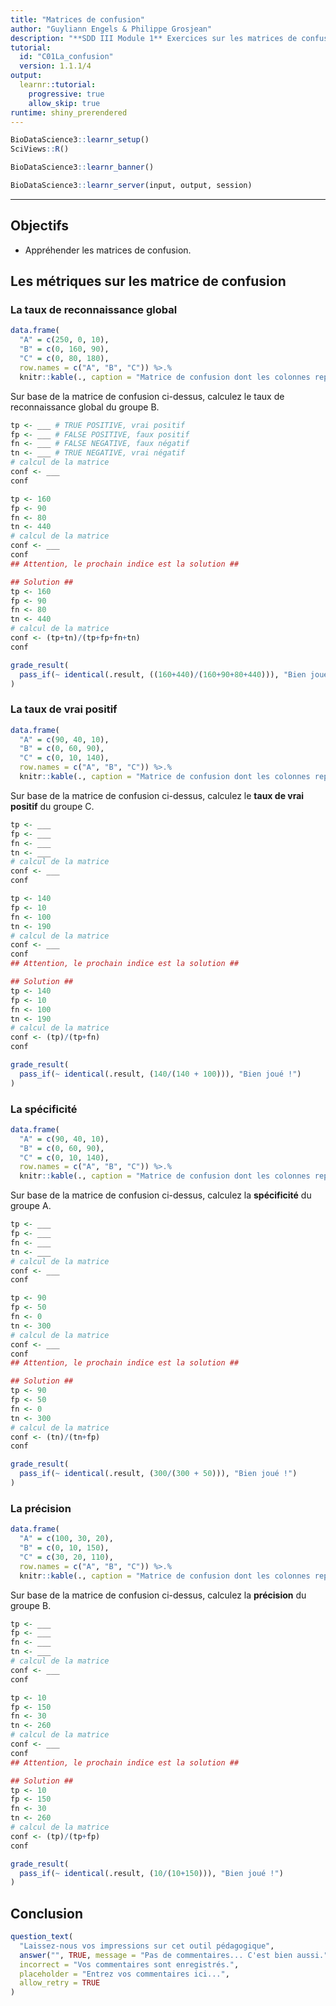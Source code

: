 ```yaml
---
title: "Matrices de confusion"
author: "Guyliann Engels & Philippe Grosjean"
description: "**SDD III Module 1** Exercices sur les matrices de confusion."
tutorial:
  id: "C01La_confusion"
  version: 1.1.1/4
output:
  learnr::tutorial:
    progressive: true
    allow_skip: true
runtime: shiny_prerendered
---
```


```r
BioDataScience3::learnr_setup()
SciViews::R()
```

```r
BioDataScience3::learnr_banner()
```

```r
BioDataScience3::learnr_server(input, output, session)
```

----

## Objectifs

- Appréhender les matrices de confusion.

## Les métriques sur les matrice de confusion

### La taux de reconnaissance global

```r
data.frame(
  "A" = c(250, 0, 10), 
  "B" = c(0, 160, 90), 
  "C" = c(0, 80, 180),  
  row.names = c("A", "B", "C")) %>.%
  knitr::kable(., caption = "Matrice de confusion dont les colonnes représentent la classification par ordinateur et les lignes la classification manuelle.")
```

Sur base de la matrice de confusion ci-dessus, calculez le taux de reconnaissance global du groupe B.

```r
tp <- ___ # TRUE POSITIVE, vrai positif
fp <- ___ # FALSE POSITIVE, faux positif
fn <- ___ # FALSE NEGATIVE, faux négatif
tn <- ___ # TRUE NEGATIVE, vrai négatif
# calcul de la matrice
conf <- ___
conf
```

```r
tp <- 160
fp <- 90
fn <- 80
tn <- 440
# calcul de la matrice
conf <- ___
conf
## Attention, le prochain indice est la solution ##
```

```r
## Solution ##
tp <- 160
fp <- 90
fn <- 80
tn <- 440
# calcul de la matrice
conf <- (tp+tn)/(tp+fp+fn+tn)
conf
```

```r
grade_result(
  pass_if(~ identical(.result, ((160+440)/(160+90+80+440))), "Bien joué !")
)
```

### La taux de vrai positif

```r
data.frame(
  "A" = c(90, 40, 10), 
  "B" = c(0, 60, 90), 
  "C" = c(0, 10, 140),  
  row.names = c("A", "B", "C")) %>.%
  knitr::kable(., caption = "Matrice de confusion dont les colonnes représentent la classification par ordinateur et les lignes la classification manuelle.")
```

Sur base de la matrice de confusion ci-dessus, calculez le **taux de vrai positif** du groupe C.

```r
tp <- ___
fp <- ___
fn <- ___
tn <- ___
# calcul de la matrice
conf <- ___
conf
```

```r
tp <- 140
fp <- 10
fn <- 100
tn <- 190
# calcul de la matrice
conf <- ___
conf
## Attention, le prochain indice est la solution ##
```

```r
## Solution ##
tp <- 140
fp <- 10
fn <- 100
tn <- 190
# calcul de la matrice
conf <- (tp)/(tp+fn)
conf
```

```r
grade_result(
  pass_if(~ identical(.result, (140/(140 + 100))), "Bien joué !")
)
```

### La spécificité

```r
data.frame(
  "A" = c(90, 40, 10), 
  "B" = c(0, 60, 90), 
  "C" = c(0, 10, 140),  
  row.names = c("A", "B", "C")) %>.%
  knitr::kable(., caption = "Matrice de confusion dont les colonnes représentent la classification par ordinateur et les lignes la classification manuelle.")
```

Sur base de la matrice de confusion ci-dessus, calculez la **spécificité** du groupe A.

```r
tp <- ___
fp <- ___
fn <- ___
tn <- ___
# calcul de la matrice
conf <- ___
conf
```

```r
tp <- 90
fp <- 50
fn <- 0
tn <- 300
# calcul de la matrice
conf <- ___
conf
## Attention, le prochain indice est la solution ##
```

```r
## Solution ##
tp <- 90
fp <- 50
fn <- 0
tn <- 300
# calcul de la matrice
conf <- (tn)/(tn+fp)
conf
```

```r
grade_result(
  pass_if(~ identical(.result, (300/(300 + 50))), "Bien joué !")
)
```

### La précision

```r
data.frame(
  "A" = c(100, 30, 20), 
  "B" = c(0, 10, 150), 
  "C" = c(30, 20, 110),  
  row.names = c("A", "B", "C")) %>.%
  knitr::kable(., caption = "Matrice de confusion dont les colonnes représentent la classification par ordinateur et les lignes la classification manuelle.")
```

Sur base de la matrice de confusion ci-dessus, calculez la **précision** du groupe B.

```r
tp <- ___
fp <- ___
fn <- ___
tn <- ___
# calcul de la matrice
conf <- ___
conf
```

```r
tp <- 10
fp <- 150
fn <- 30
tn <- 260
# calcul de la matrice
conf <- ___
conf
## Attention, le prochain indice est la solution ##
```

```r
## Solution ##
tp <- 10
fp <- 150
fn <- 30
tn <- 260
# calcul de la matrice
conf <- (tp)/(tp+fp)
conf
```

```r
grade_result(
  pass_if(~ identical(.result, (10/(10+150))), "Bien joué !")
)
```

## Conclusion

```r
question_text(
  "Laissez-nous vos impressions sur cet outil pédagogique",
  answer("", TRUE, message = "Pas de commentaires... C'est bien aussi."),
  incorrect = "Vos commentaires sont enregistrés.",
  placeholder = "Entrez vos commentaires ici...",
  allow_retry = TRUE
)
```
